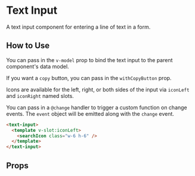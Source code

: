 
# Text Input

A text input component for entering a line of text in a form.

<Preview>
  <Story id="components-text-input--primary" />
</Preview>

## How to Use

You can pass in the `v-model` prop to bind the text input to the parent component's data model.

If you want a `copy` button, you can pass in the `withCopyButton` prop.

Icons are available for the left, right, or both sides of the input via `iconLeft` and `iconRight` named slots.

You can pass in a `@change` handler to trigger a custom function on change events. The `event` object will be emitted along with the `change` event.

```html
<text-input>
  <template v-slot:iconLeft>
    <searchIcon class="w-6 h-6" />
  </template>
</text-input>
```

## Props

<ArgsTable story={PRIMARY_STORY} />
